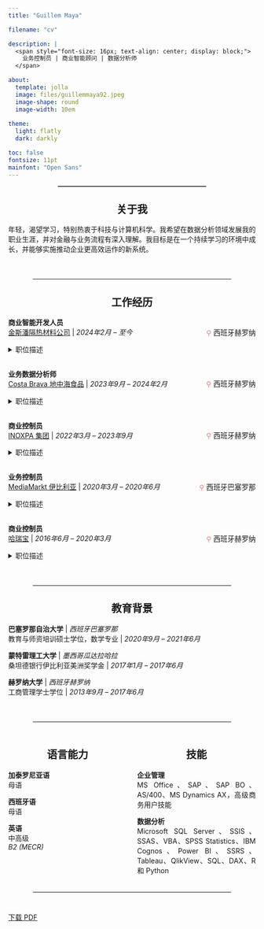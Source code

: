 ```yaml
---
title: "Guillem Maya"

filename: "cv"

description: |
  <span style="font-size: 16px; text-align: center; display: block;">
    业务控制员 | 商业智能顾问 | 数据分析师
  </span>

about:
  template: jolla
  image: files/guillemmaya92.jpeg
  image-shape: round
  image-width: 10em
  
theme:
  light: flatly
  dark: darkly

toc: false
fontsize: 11pt
mainfont: "Open Sans"
---
```


<hr style="width: 60%; margin: auto; border-top: 0.75px solid #aaaa; margin-bottom: 20px;">

::: {style="text-align: center;"}
## 关于我
:::

::: {style="text-align: justify;"}
年轻，渴望学习，特别热衷于科技与计算机科学。我希望在数据分析领域发展我的职业生涯，并对金融与业务流程有深入理解。我目标是在一个持续学习的环境中成长，并能够实施推动企业更高效运作的新系统。
:::

<br>

<hr style="width: 80%; margin: auto; border-top: 1px solid inherit; margin-top: 20px; margin-bottom: 20px;">

::: {style="text-align: center;"}
## 工作经历
:::

:::::::::::: {style="text-align: justify;"}
**商业智能开发人员**<br> <a href="https://www.kingspan.com/" target="_blank">金斯潘隔热材料公司</a> \| <i>2024年2月 – 至今</i>

::: {style="text-align: right; font-size: 0.9rem; margin-top: -35px;"}
<i style="color: #f07f7f; font-style: normal;">⚲</i> 西班牙赫罗纳
:::

<details style="text-align: justify;" close>

<summary>职位描述</summary>

在 IT 团队中与 Agility ERP 软件开发人员协作，我们为全球多家工厂设计定制化解决方案。我的工作主要集中在数据分析，对所有业务流程有深入理解。使用 T-SQL 查询和 ETL 技术（借助存储过程和任务调度）管理数据管道。开发高级分析模型，并在 SSAS、Power BI、SSRS 和 Report Builder 中生成报表。为业务用户提供可操作的洞察，以便支持明智决策，并推动公司向组织效率模型发展。

</details>

::: {style="height: 1rem;"}
:::

**业务数据分析师**<br> <a href="https://www.costabravafoods.com/" target="_blank">Costa Brava 地中海食品</a> \| *2023年9月 – 2024年2月*

::: {style="text-align: right; font-size: 0.9rem; margin-top: -35px;"}
<i style="color: #f07f7f; font-style: normal;">⚲</i> 西班牙赫罗纳
:::

<details style="text-align: justify;">

<summary>职位描述</summary>

在 Navision 中定义工作流程，主要目标是优化流程并保证数据质量。熟练通过 SQL 查询和存储过程提取和整理原始数据。协调和管理数据流。使用 Power BI 开发高级分析模型，并通过 DAX 计算业务指标。发现复杂的数据模式，帮助公司更好地理解业务。定义报表并展示洞察，以提升决策效率。

</details>

::: {style="height: 1rem;"}
:::

**商业控制员**<br> <a href="https://www.inoxpa.com/" target="_blank">INOXPA 集团</a> \| *2022年3月 – 2023年9月*

::: {style="text-align: right; font-size: 0.9rem; margin-top: -35px;"}
<i style="color: #f07f7f; font-style: normal;">⚲</i> 西班牙赫罗纳
:::

<details style="text-align: justify;">

<summary>职位描述</summary>

向首席商务官 (CCO) 和首席财务官 (CFO) 汇报，为全球 17 个商务分支提供支持，跟踪工业和商业利润率，审查汇率并监控折扣，编制公司预算和战略计划，审查 Microsoft Dynamics AX 中的业务流程，将 Power BI 开发为主要报表工具。

</details>

::: {style="height: 1rem;"}
:::

**业务控制员**<br> <a href="https://mediamarktsaturn.com/" target="_blank">MediaMarkt 伊比利亚</a> \| *2020年3月 – 2020年6月*

::: {style="text-align: right; font-size: 0.9rem; margin-top: -35px;"}
<i style="color: #f07f7f; font-style: normal;">⚲</i> 西班牙巴塞罗那
:::

<details style="text-align: justify;">

<summary>职位描述</summary>

对整个连锁店网络进行管理控制，按店铺进行 KPI 指标的月度报告，制定预算并衡量公司目标，利用业务预测模型进行战略规划，分析促销和商业活动的盈利能力，定期执行财务审计以确保政策和流程的质量控制。

</details>

::: {style="height: 1rem;"}
:::

**商业控制员**<br> <a href="https://www.haribo.com/" target="_blank">哈瑞宝</a> \| *2016年6月 – 2020年3月*

::: {style="text-align: right; font-size: 0.9rem; margin-top: -35px;"}
<i style="color: #f07f7f; font-style: normal;">⚲</i> 西班牙赫罗纳
:::

<details style="text-align: justify;">

<summary>职位描述</summary>

根据商业协议计算应计费用，预测年度预算，在 IBM Cognos BI 中开发 TM1 解决方案，向控股集团报告净销售额 (NNSales)，为财务会计、定价和促销策略设计一致的业务控制模型，分析物流项目，进行集团计划 (Konzernplan) 的内部公司销售对账。

</details>

<br>
::::::::::::

<hr style="width: 80%; margin: auto; border-top: 1px solid inherit; margin-top: 20px; margin-bottom: 20px;">

::: {style="text-align: center;"}
## 教育背景
:::

::: {style="text-align: justify;"}
**巴塞罗那自治大学** \| *西班牙巴塞罗那*<br> 教育与师资培训硕士学位，数学专业 \| *2020年9月 – 2021年6月*

**蒙特雷理工大学** \| *墨西哥瓜达拉哈拉*<br> 桑坦德银行伊比利亚美洲奖学金 \| *2017年1月 – 2017年6月*

**赫罗纳大学** \| *西班牙赫罗纳*<br> 工商管理学士学位 \| *2013年9月 – 2017年6月*<br>
:::

<br>

<hr style="width: 80%; margin: auto; border-top: 1px solid inherit; margin-top: 20px; margin-bottom: 20px;">

::::::::: columns
::::: {.column width="50%"}
::: {style="text-align: center;"}
## 语言能力
:::

::: {style="text-align: justify;"}
**加泰罗尼亚语** <br> 母语

**西班牙语** <br> 母语

**英语** <br> 中高级 <br> *B2 (MECR)*
:::
:::::

::::: {.column width="50%"}
::: {style="text-align: center;"}
## 技能
:::

::: {style="text-align: justify;"}
**企业管理** <br> MS Office、SAP、SAP BO、AS/400、MS Dynamics AX，高级商务用户技能

**数据分析** <br> Microsoft SQL Server、SSIS、SSAS、VBA、SPSS Statistics、IBM Cognos、Power BI、SSRS、Tableau、QlikView、SQL、DAX、R 和 Python
:::
:::::
:::::::::

<hr style="width: 80%; margin: auto; border-top: 1px solid inherit; margin-top: 20px; margin-bottom: 40px;">

<a href="files/cv_guillem.maya_cn.pdf" download class="btn btn-success">下载 PDF</a>
